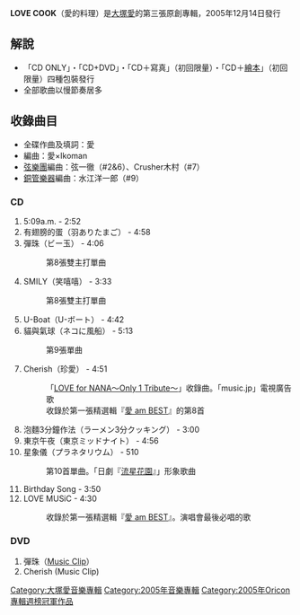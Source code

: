 {{Infobox album
| name       = LOVE COOK
| type       = 專輯
| artist     = [[大塚愛|大塚愛]]
| cover      = LOVE-COOK.jpg
<!-- 未知參數 | background = orange -->
| released   = 2005年12月14日
| recorded   = 
| genre      = [[J-POP|J-POP]]
| length     = 51分13秒
| label      = [[avex_trax|avex trax]]
| producer   = [[大塚愛|大塚愛]]
| prev_title = [[LOVE_JAM|LOVE JAM]]
| prev_year  = 2004
| next_title = [[愛_am_BEST|愛 am BEST]]
| next_year  = 2007
| misc       = {{單曲
  | name          = LOVE COOK
  | type          = 錄音室專輯
  | single1       = [[SMILY/彈珠|SMILY／彈珠]]
  | single1date   = 2005年5月11日
  | single2       = [[貓與氣球|貓與氣球]]
  | single2date   = 2005年7月13日
  | single3       = [[星象儀|星象儀]]
  | single3date   = 2005年9月21日
  }}
}}
'''LOVE COOK'''（愛的料理）是[[大塚愛|大塚愛]]的第三張原創專輯，2005年12月14日發行

== 解說 ==
*「CD ONLY」・「CD+DVD」・「CD＋寫真」（初回限量）・「CD＋[[繪本|繪本]]」（初回限量）四種包裝發行
*全部歌曲以慢節奏居多

== 收錄曲目 ==
*全碟作曲及填詞：愛
*編曲：愛×Ikoman
*[[弦樂團|弦樂團]]編曲：弦一徹（#2&6）、Crusher木村（#7）
*[[銅管樂器|銅管樂器]]編曲：水江洋一郎（#9）

=== CD ===
#5:09a.m. - 2:52
#有翅膀的蛋（羽ありたまご） - 4:58
#彈珠（ビー玉） - 4:06
#:第8張雙主打單曲
#SMILY（笑嘻嘻） - 3:33
#:第8張雙主打單曲
#U-Boat（U-ボート） - 4:42
#貓與氣球（ネコに風船） - 5:13
#:第9張單曲
#Cherish（珍愛） - 4:51
#:「[[LOVE_for_NANA～Only_1_Tribute～|LOVE for NANA～Only 1 Tribute～]]」收錄曲。「music.jp」電視廣告歌
#:收錄於第一張精選輯『[[愛_am_BEST|愛 am BEST]]』的第8首
#泡麵3分鐘作法（ラーメン3分クッキング） - 3:00
#東京午夜（東京ミッドナイト） - 4:56
#星象儀（プラネタリウム） - 510
#:第10首單曲。「日劇『[[流星花園_(日本電視劇)|流星花園]]』」形象歌曲
#Birthday Song - 3:50
#LOVE MUSiC - 4:30
#:收錄於第一張精選輯『[[愛_am_BEST|愛 am BEST]]』。演唱會最後必唱的歌
=== DVD ===
#彈珠（[[Music_Clip|Music Clip]]）
#Cherish (Music Clip)

{{大塚愛}}
{{Oricon專輯週榜冠軍 (2005年)|2005年12月26日}}

{{DEFAULTSORT:Love Cook}}
[[Category:大塚愛音樂專輯|Category:大塚愛音樂專輯]]
[[Category:2005年音樂專輯|Category:2005年音樂專輯]]
[[Category:2005年Oricon專輯週榜冠軍作品|Category:2005年Oricon專輯週榜冠軍作品]]